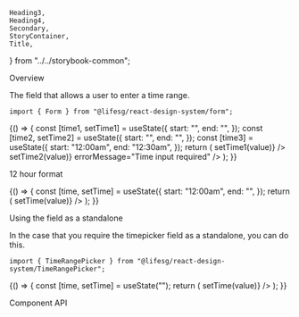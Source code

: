     Heading3,
    Heading4,
    Secondary,
    StoryContainer,
    Title,
} from "../../storybook-common";

<Meta title="Form/TimeRangePicker" component={Form.TimeRangePicker} />

<Title>Form.TimeRangePicker</Title>

<Secondary>Overview</Secondary>

The field that allows a user to enter a time range.

```tsx
import { Form } from "@lifesg/react-design-system/form";
```

<Canvas>
    <Story name="TimeRangePicker">
        {() => {
            const [time1, setTime1] = useState({
                start: "",
                end: "",
            });
            const [time2, setTime2] = useState({
                start: "",
                end: "",
            });
            const [time3] = useState({
                start: "12:00am",
                end: "12:30am",
            });
            return (
                <StoryContainer>
                    <Container>
                        <Form.TimeRangePicker
                            label="This is a time range picker"
                            value={time1}
                            onChange={(value) => setTime1(value)}
                        />
                        <Form.TimeRangePicker
                            label="This is the disabled state"
                            disabled={true}
                        />
                        <Form.TimeRangePicker
                            label="This is the error state"
                            value={time2}
                            onChange={(value) => setTime2(value)}
                            errorMessage="Time input required"
                        />
                        <Form.TimeRangePicker
                            label="This is read only state for timepicker"
                            value={time3}
                            readOnly
                        />
                    </Container>
                </StoryContainer>
            );
        }}
    </Story>
</Canvas>

<Heading3>12 hour format</Heading3>

<Canvas>
    <Story name="12 hour format">
        {() => {
            const [time, setTime] = useState({
                start: "12:00am",
                end: "",
            });
            return (
                <StoryContainer>
                    <Container>
                        <Form.TimeRangePicker
                            label="This is a time range picker"
                            format="12hr"
                            value={time}
                            onChange={(value) => setTime(value)}
                        />
                    </Container>
                </StoryContainer>
            );
        }}
    </Story>
</Canvas>

<Heading3>Using the field as a standalone</Heading3>

In the case that you require the timepicker field as a standalone, you can do this.

```tsx
import { TimeRangePicker } from "@lifesg/react-design-system/TimeRangePicker";
```

<Canvas>
    <Story name="Standalone usage">
        {() => {
            const [time, setTime] = useState("");
            return (
                <StoryContainer>
                    <Container>
                        <TimeRangePicker
                            value={time}
                            onChange={(value) => setTime(value)}
                        />
                    </Container>
                </StoryContainer>
            );
        }}
    </Story>
</Canvas>

<Secondary>Component API</Secondary>

<PropsTable />
